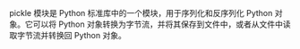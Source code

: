 pickle 模块是 Python 标准库中的一个模块，用于序列化和反序列化 Python 对象。它可以将 Python 对象转换为字节流，并将其保存到文件中，或者从文件中读取字节流并转换回 Python 对象。

